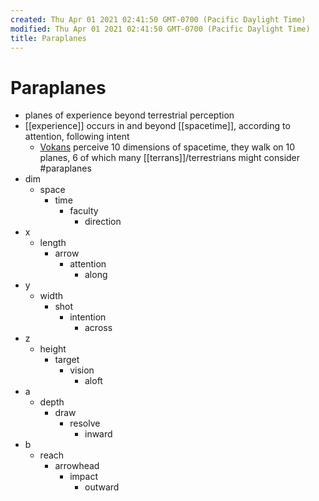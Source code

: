 ```yaml
---
created: Thu Apr 01 2021 02:41:50 GMT-0700 (Pacific Daylight Time)
modified: Thu Apr 01 2021 02:41:50 GMT-0700 (Pacific Daylight Time)
title: Paraplanes
---
```


# Paraplanes

- planes of experience beyond terrestrial perception
- [[experience]] occurs in and beyond [[spacetime]], according to attention, following intent
  - [Vokans]([[Starvokar]]) perceive 10 dimensions of spacetime, they walk on 10 planes, 6 of which many [[terrans]]/terrestrians might consider #paraplanes
- dim
  - space
    - time
      - faculty
        - direction
- x
  - length
    - arrow
      - attention
        - along
- y
  - width
    - shot
      - intention
        - across
- z
  - height
    - target
      - vision
        - aloft
- a
  - depth
    - draw
      - resolve
        - inward
- b
  - reach
    - arrowhead
      - impact
        - outward


